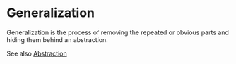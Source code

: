 
# Generalization

Generalization is the process of removing the repeated or obvious parts and hiding them behind an abstraction.

See also [Abstraction](/tidbits/abstraction)

<NewsletterForm />
